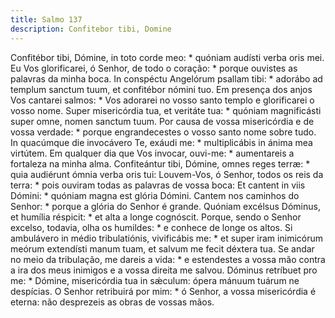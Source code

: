 ```yaml
---
title: Salmo 137
description: Confitebor tibi, Domine
---
```


<div class="side-by-side not-content">
  <span class="text-justify">
    Confitébor tibi, Dómine, in toto corde meo: * quóniam audísti verba oris
    mei.
  </span>
  <span class="text-justify">
    Eu Vos glorificarei, ó Senhor, de todo o coração: * porque ouvistes as
    palavras da minha boca.
  </span>
  <span class="text-justify">
    In conspéctu Angelórum psallam tibi: * adorábo ad templum sanctum tuum, et
    confitébor nómini tuo.
  </span>
  <span class="text-justify">
    Em presença dos anjos Vos cantarei salmos: * Vos adorarei no vosso santo
    templo e glorificarei o vosso nome.
  </span>
  <span class="text-justify">
    Super misericórdia tua, et veritáte tua: * quóniam magnificásti super omne,
    nomen sanctum tuum.
  </span>
  <span class="text-justify">
    Por causa de vossa misericórdia e de vossa verdade: * porque engrandecestes
    o vosso santo nome sobre tudo.
  </span>
  <span class="text-justify">
    In quacúmque die invocávero Te, exáudi me: * multiplicábis in ánima mea
    virtútem.
  </span>
  <span class="text-justify">
    Em qualquer dia que Vos invocar, ouvi-me: * aumentareis a fortaleza na minha
    alma.
  </span>
  <span class="text-justify">
    Confiteántur tibi, Dómine, omnes reges terræ: * quia audiérunt ómnia verba
    oris tui:
  </span>
  <span class="text-justify">
    Louvem-Vos, ó Senhor, todos os reis da terra: * pois ouviram todas as
    palavras de vossa boca:
  </span>
  <span class="text-justify">
    Et cantent in viis Dómini: * quóniam magna est glória Dómini.
  </span>
  <span class="text-justify">
    Cantem nos caminhos do Senhor: * porque a glória do Senhor é grande.
  </span>
  <span class="text-justify">
    Quóniam excélsus Dóminus, et humília réspicit: * et alta a longe cognóscit.
  </span>
  <span class="text-justify">
    Porque, sendo o Senhor excelso, todavia, olha os humildes: * e conhece de
    longe os altos.
  </span>
  <span class="text-justify">
    Si ambulávero in médio tribulatiónis, vivificábis me: * et super iram
    inimicórum meórum extendísti manum tuam, et salvum me fecit déxtera tua.
  </span>
  <span class="text-justify">
    Se andar no meio da tribulação, me dareis a vida: * e estendestes a vossa
    mão contra a ira dos meus inimigos e a vossa direita me salvou.
  </span>
  <span class="text-justify">
    Dóminus retríbuet pro me: * Dómine, misericórdia tua in sǽculum: ópera
    mánuum tuárum ne despícias.
  </span>
  <span class="text-justify">
    O Senhor retribuirá por mim: * ó Senhor, a vossa misericórdia é eterna: não
    desprezeis as obras de vossas mãos.
  </span>
</div>
